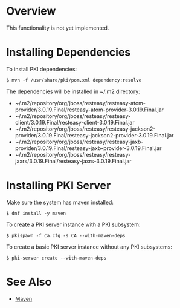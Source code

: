 = Overview =

This functionality is not yet implemented.

= Installing Dependencies =

To install PKI dependencies:

<pre>
$ mvn -f /usr/share/pki/pom.xml dependency:resolve
</pre>

The dependencies will be installed in ~/.m2 directory:

* ~/.m2/repository/org/jboss/resteasy/resteasy-atom-provider/3.0.19.Final/resteasy-atom-provider-3.0.19.Final.jar
* ~/.m2/repository/org/jboss/resteasy/resteasy-client/3.0.19.Final/resteasy-client-3.0.19.Final.jar
* ~/.m2/repository/org/jboss/resteasy/resteasy-jackson2-provider/3.0.19.Final/resteasy-jackson2-provider-3.0.19.Final.jar
* ~/.m2/repository/org/jboss/resteasy/resteasy-jaxb-provider/3.0.19.Final/resteasy-jaxb-provider-3.0.19.Final.jar
* ~/.m2/repository/org/jboss/resteasy/resteasy-jaxrs/3.0.19.Final/resteasy-jaxrs-3.0.19.Final.jar

= Installing PKI Server =

Make sure the system has maven installed:

<pre>
$ dnf install -y maven
</pre>

To create a PKI server instance with a PKI subsystem:

<pre>
$ pkispawn -f ca.cfg -s CA --with-maven-deps
</pre>

To create a basic PKI server instance without any PKI subsystems:

<pre>
$ pki-server create --with-maven-deps
</pre>

= See Also =

* [[Maven]]
